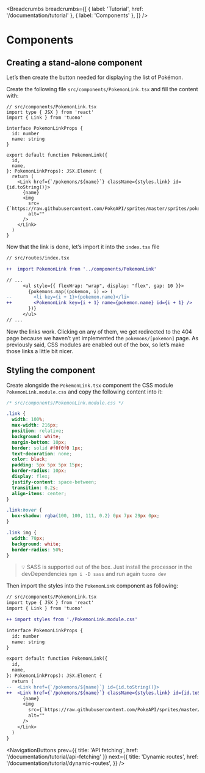 
<MetaTags
  title="Tuono - Components"
  canonical="https://tuono.dev/documentation/tutorial/components"
  description="Learn how to manage the components in a Tuono codebase"
/>


<Breadcrumbs
  breadcrumbs={[
    { label: 'Tutorial', href: '/documentation/tutorial' },
    { label: 'Components' },
  ]}
/>

# Components

## Creating a stand-alone component

Let’s then create the button needed for displaying the list of Pokémon.

Create the following file `src/components/PokemonLink.tsx` and fill the content with:

```tsx
// src/components/PokemonLink.tsx
import type { JSX } from 'react'
import { Link } from 'tuono'

interface PokemonLinkProps {
  id: number
  name: string
}

export default function PokemonLink({
  id,
  name,
}: PokemonLinkProps): JSX.Element {
  return (
    <Link href={`/pokemons/${name}`} className={styles.link} id={id.toString()}>
      {name}
      <img
        src={`https://raw.githubusercontent.com/PokeAPI/sprites/master/sprites/pokemon/${id}.png`}
        alt=""
      />
    </Link>
  )
}
```

Now that the link is done, let’s import it into the `index.tsx` file

```diff
// src/routes/index.tsx

++  import PokemonLink from '../components/PokemonLink'

// ...
      <ul style={{ flexWrap: "wrap", display: "flex", gap: 10 }}>
        {pokemons.map((pokemon, i) => (
--        <li key={i + 1}>{pokemon.name}</li>
++        <PokemonLink key={i + 1} name={pokemon.name} id={i + 1} />
        })}
      </ul>
// ...
```

Now the links work. Clicking on any of them, we get redirected to the 404 page because we haven’t yet implemented the `pokemons/[pokemon]` page.
As previously said, CSS modules are enabled out of the box, so let’s make those links a little bit nicer.

## Styling the component

Create alongside the `PokemonLink.tsx` component the CSS module `PokemonLink.module.css` and copy the following content into it:

```css
/* src/components/PokemonLink.module.css */

.link {
  width: 100%;
  max-width: 216px;
  position: relative;
  background: white;
  margin-bottom: 10px;
  border: solid #f0f0f0 1px;
  text-decoration: none;
  color: black;
  padding: 5px 5px 5px 15px;
  border-radius: 10px;
  display: flex;
  justify-content: space-between;
  transition: 0.2s;
  align-items: center;
}

.link:hover {
  box-shadow: rgba(100, 100, 111, 0.2) 0px 7px 29px 0px;
}

.link img {
  width: 70px;
  background: white;
  border-radius: 50%;
}
```

> 💡 SASS is supported out of the box. Just install the processor in the devDependencies `npm i -D sass` and run again `tuono dev`

Then import the styles into the `PokemonLink` component as following:

```diff
// src/components/PokemonLink.tsx
import type { JSX } from 'react'
import { Link } from 'tuono'

++ import styles from './PokemonLink.module.css'

interface PokemonLinkProps {
  id: number
  name: string
}

export default function PokemonLink({
  id,
  name,
}: PokemonLinkProps): JSX.Element {
  return (
--  <Link href={`/pokemons/${name}`} id={id.toString()}>
++  <Link href={`/pokemons/${name}`} className={styles.link} id={id.toString()}>
      {name}
      <img
        src={`https://raw.githubusercontent.com/PokeAPI/sprites/master/sprites/pokemon/${id}.png`}
        alt=""
      />
    </Link>
  )
}
```


<NavigationButtons
  prev={{ title: 'API fetching', href: '/documentation/tutorial/api-fetching' }}
  next={{
    title: 'Dynamic routes',
    href: '/documentation/tutorial/dynamic-routes',
  }}
/>
